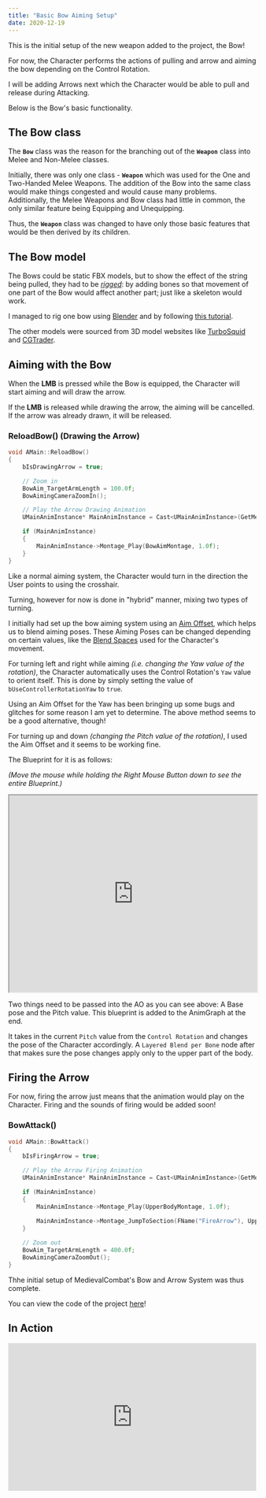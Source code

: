---
title: "Basic Bow Aiming Setup"
date: 2020-12-19
---



This is the initial setup of the new weapon added to the project, the Bow! 

For now, the Character performs the actions of pulling and arrow and aiming the bow depending on the Control Rotation.

I will be adding Arrows next which the Character would be able to pull and release during Attacking.

Below is the Bow's basic functionality.

## The Bow class

The **`Bow`** class was the reason for the branching out of the **`Weapon`** class into Melee and Non-Melee classes. 

Initially, there was only one class - **`Weapon`** which was used for the One and Two-Handed Melee Weapons. The addition of the Bow into the same class would make things congested and would cause many problems. Additionally, the Melee Weapons and Bow class had little in common, the only similar feature being Equipping and Unequipping.

Thus, the **`Weapon`** class was changed to have only those basic features that would be then derived by its children. 

## The Bow model

The Bows could be static FBX models, but to show the effect of the string being pulled, they had to be *[rigged](https://conceptartempire.com/what-is-rigging/)*: by adding bones so that movement of one part of the Bow would affect another part; just like a skeleton would work. 

I managed to rig one bow using [Blender](https://www.blender.org/) and by following [this tutorial](https://www.youtube.com/watch?v=jpsd0Aw1qvA).

The other models were sourced from 3D model websites like [TurboSquid](https://www.turbosquid.com/) and [CGTrader](https://www.cgtrader.com/).

## Aiming with the Bow

When the **LMB** is pressed while the Bow is equipped, the Character will start aiming and will draw the arrow. 

If the **LMB** is released while drawing the arrow, the aiming will be cancelled. If the arrow was already drawn, it will be released.

### ReloadBow()	(Drawing the Arrow)

```cpp
void AMain::ReloadBow()
{
	bIsDrawingArrow = true;

	// Zoom in
	BowAim_TargetArmLength = 100.0f; 	
	BowAimingCameraZoomIn();

	// Play the Arrow Drawing Animation
	UMainAnimInstance* MainAnimInstance = Cast<UMainAnimInstance>(GetMesh()->GetAnimInstance());

	if (MainAnimInstance)
	{
		MainAnimInstance->Montage_Play(BowAimMontage, 1.0f);
	}
}
```

Like a normal aiming system, the Character would turn in the direction the User points to using the crosshair. 

Turning, however for now is done in "hybrid" manner, mixing two types of turning.

I initially had set up the bow aiming system using an [Aim Offset](https://docs.unrealengine.com/en-US/AnimatingObjects/SkeletalMeshAnimation/AimOffset/index.html), which helps us to blend aiming poses. These Aiming Poses can be changed depending on certain values, like the [Blend Spaces](https://www.google.com/search?q=blendspaces) used for the Character's movement. 

For turning left and right while aiming *(i.e. changing the Yaw value of the rotation)*, the Character automatically uses the Control Rotation's `Yaw` value to orient itself. This is done by simply setting the value of `bUseControllerRotationYaw` to `true`. 

Using an Aim Offset for the Yaw has been bringing up some bugs and glitches for some reason I am yet to determine. The above method seems to be a good alternative, though!

For turning up and down *(changing the Pitch value of the rotation)*, I used the Aim Offset and it seems to be working fine. 

The Blueprint for it is as follows:

*(Move the mouse while holding the Right Mouse Button down to see the entire Blueprint.)*
<iframe src="https://blueprintue.com/render/5l6yz54n" width="100%" height="400px" scrolling="no" allowfullscreen></iframe>	

Two things need to be passed into the AO as you can see above: A Base pose and the Pitch value. This blueprint is added to the AnimGraph at the end. 

It takes in the current `Pitch` value from the `Control Rotation` and changes the pose of the Character accordingly. A `Layered Blend per Bone` node after that makes sure the pose changes apply only to the upper part of the body.

## Firing the Arrow

For now, firing the arrow just means that the animation would play on the Character. Firing and the sounds of firing would be added soon!

### BowAttack()
```cpp
void AMain::BowAttack()
{
	bIsFiringArrow = true;

	// Play the Arrow Firing Animation
	UMainAnimInstance* MainAnimInstance = Cast<UMainAnimInstance>(GetMesh()->GetAnimInstance());

	if (MainAnimInstance)
	{
		MainAnimInstance->Montage_Play(UpperBodyMontage, 1.0f);

		MainAnimInstance->Montage_JumpToSection(FName("FireArrow"), UpperBodyMontage);
	}
	
	// Zoom out
	BowAim_TargetArmLength = 400.0f;
	BowAimingCameraZoomOut();
}
```
Thhe initial setup of MedievalCombat's Bow and Arrow System was thus complete.

You can view the code of the project [here](https://github.com/1Gokul/MedievalCombatProject)!

## In Action

<iframe src="https://www.youtube.com/embed/mpyW89xbfZc" width="100%" height="300px" frameborder="0"> </iframe>
